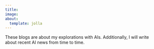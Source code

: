 ```yaml
---
title:
image:
about:
  template: jolla
---
```


These blogs are about my explorations with AIs. Additionally, I will write about recent AI news from time to time. 
